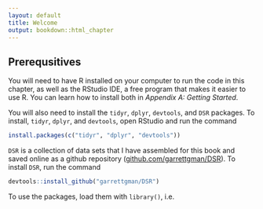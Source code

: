 ```yaml
---
layout: default
title: Welcome
output: bookdown::html_chapter
---
```

  
## Prerequsitives

You will need to have R installed on your computer to run the code in this chapter, as well as the RStudio IDE, a free program that makes it easier to use R. You can learn how to install both in *Appendix A: Getting Started*.

You will also need to install the `tidyr`, `dplyr`, `devtools`, and `DSR` packages. To install, `tidyr`, `dplyr`, and `devtools`, open RStudio and run the command

```r
install.packages(c("tidyr", "dplyr", "devtools"))
```

`DSR` is a collection of data sets that I have assembled for this book and saved online as a github repository ([github.com/garrettgman/DSR](http://github.com/garrettgman/DSR)). To install `DSR`, run the command

```r
devtools::install_github("garrettgman/DSR")
```

To use the packages, load them with `library()`, i.e.
